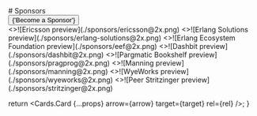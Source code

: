 
<div className="mb-16 mt-10 text-center">
  # Sponsors
  <br />
  <Button
    className="!px-6 hover:!no-underline"
    variant="outline"
    href="http://sponsors.erlangforums.com/#info"
    as="a"
    target="_blank"
    rel="noreferrer"
  >
    {'Become a Sponsor'}
  </Button>
</div>

<Cards num={3}>
  <Card
    title="Ericsson"
    href="http://sponsors.erlangforums.com/ericsson"
  >
    <>![Ericsson preview](./sponsors/ericsson@2x.png)</>
  </Card>
  <Card
    title="Erlang Solutions"
    href="http://sponsors.erlangforums.com/erlang-solutions"
  >
    <>![Erlang Solutions preview](./sponsors/erlang-solutions@2x.png)</>
  </Card>
  <Card
    title="Erlang Ecosystem Foundation"
    href="http://sponsors.erlangforums.com/eef"
  >
    <>![Erlang Ecosystem Foundation preview](./sponsors/eef@2x.png)</>
  </Card>
  <Card
    title="Dashbit"
    href="http://sponsors.erlangforums.com/dashbit"
  >
    <>![Dashbit preview](./sponsors/dashbit@2x.png)</>
  </Card>
  <Card
    title="Pargmatic Bookshelf"
    href="http://sponsors.erlangforums.com/pragprog"
  >
    <>![Pargmatic Bookshelf preview](./sponsors/pragprog@2x.png)</>
  </Card>
  <Card
    title="Manning"
    href="http://sponsors.erlangforums.com/manning"
  >
    <>![Manning preview](./sponsors/manning@2x.png)</>
  </Card>
  <Card
    title="WyeWorks"
    href="http://sponsors.erlangforums.com/wyeworks"
  >
    <>![WyeWorks preview](./sponsors/wyeworks@2x.png)</>
  </Card>
  <Card
    title="Peer Stritzinger"
    href="http://sponsors.erlangforums.com/stritzinger"
  >
    <>![Peer Stritzinger preview](./sponsors/stritzinger@2x.png)</>
  </Card>
</Cards>

  return <Cards.Card {...props} arrow={arrow} target={target} rel={rel} />;
}

<style global jsx>{`
  img {
    aspect-ratio: 12/6.3;
    object-fit: contain;
    padding: 4.25rem;
    background-color: #111111;
    width: 100%;
  }
`}</style>
